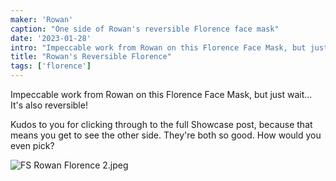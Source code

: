 ```yaml
---
maker: 'Rowan'
caption: "One side of Rowan's reversible Florence face mask"
date: '2023-01-28'
intro: "Impeccable work from Rowan on this Florence Face Mask, but just wait... It's also reversible!"
title: "Rowan's Reversible Florence"
tags: ['florence']
---
```


<!-- truncate -->

Impeccable work from Rowan on this Florence Face Mask, but just wait... It's also reversible!

Kudos to you for clicking through to the full Showcase post, because that means you get to see the other side. They're both so good. How would you even pick?

![FS Rowan Florence 2.jpeg](https://posts.freesewing.org/uploads/FS_Rowan_Florence_2_af21c2c49f.jpeg)
